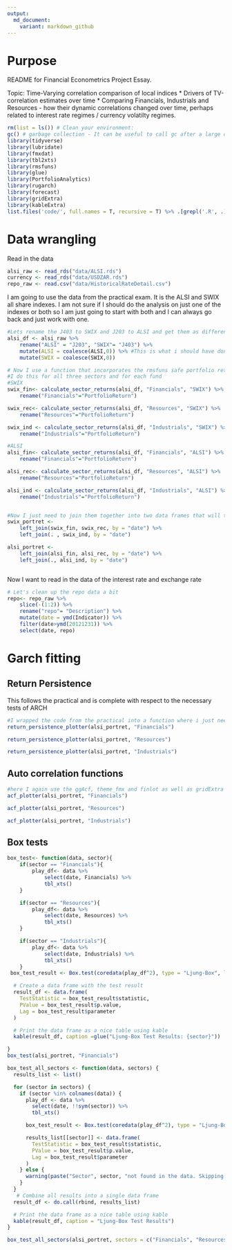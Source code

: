 ```yaml
---
output:
  md_document:
    variant: markdown_github
---
```


# Purpose

README for Financial Econometrics Project Essay.


Topic:  Time-Varying correlation comparison of local indices
	* Drivers of TV-correlation estimates over time
	* Comparing Financials, Industrials and Resources - how their dynamic correlations changed over time, perhaps related to interest rate regimes / currency volatilty regimes.
	

```r

rm(list = ls()) # Clean your environment:
gc() # garbage collection - It can be useful to call gc after a large object has been removed, as this may prompt R to return memory to the operating system.
library(tidyverse)
library(lubridate)
library(fmxdat)
library(tbl2xts)
library(rmsfuns)
library(glue)
library(PortfolioAnalytics)
library(rugarch)
library(forecast)
library(gridExtra)
library(kableExtra)
list.files('code/', full.names = T, recursive = T) %>% .[grepl('.R', .)] %>% as.list() %>% walk(~source(.))
```
# Data wrangling
Read in the data
```r
alsi_raw <- read_rds("data/ALSI.rds")
currency <- read_rds("data/USDZAR.rds")
repo_raw <- read.csv("data/HistoricalRateDetail.csv")
```


	
I am going to use the data from the practical exam. It is the ALSI and SWIX all share indexes. I am not sure if I should do the analysis on just one of the indexes or both so I am just going to start with both and I can always go back and just work with one.
```r
#Lets rename the J403 to SWIX and J203 to ALSI and get them as different data sets. 
alsi_df <- alsi_raw %>% 
    rename("ALSI" = "J203", "SWIX"= "J403") %>% 
    mutate(ALSI = coalesce(ALSI,0)) %>% #This is what i should have done it the practical but we live and learn
    mutate(SWIX = coalesce(SWIX,0))

# Now I use a function that incorporates the rmsfuns safe portfolio returns
#I do this for all three sectors and for each fund
#SWIX
swix_fin<- calculate_sector_returns(alsi_df, "Financials", "SWIX") %>% 
    rename("Financials"="PortfolioReturn")

swix_rec<- calculate_sector_returns(alsi_df, "Resources", "SWIX") %>% 
    rename("Resources"="PortfolioReturn")

swix_ind <- calculate_sector_returns(alsi_df, "Industrials", "SWIX") %>% 
    rename("Industrials"="PortfolioReturn")

#ALSI
alsi_fin<- calculate_sector_returns(alsi_df, "Financials", "ALSI") %>% 
    rename("Financials"="PortfolioReturn")

alsi_rec<- calculate_sector_returns(alsi_df, "Resources", "ALSI") %>% 
    rename("Resources"="PortfolioReturn")

alsi_ind <- calculate_sector_returns(alsi_df, "Industrials", "ALSI") %>% 
    rename("Industrials"="PortfolioReturn")


#Now I just need to join them together into two data frames that will then be used to do the garch analysis
swix_portret <- 
    left_join(swix_fin, swix_rec, by = "date") %>% 
    left_join(. , swix_ind, by = "date")

alsi_portret <- 
    left_join(alsi_fin, alsi_rec, by = "date") %>% 
    left_join(., alsi_ind, by = "date")



```

Now I want to read in the data of the interest rate and exchange rate
```r
# Let's clean up the repo data a bit
repo<- repo_raw %>% 
    slice(-(1:2)) %>%
    rename("repo"= "Description") %>% 
    mutate(date = ymd(Indicator)) %>% 
    filter(date>ymd(20121231)) %>% 
    select(date, repo)


```
# Garch fitting
## Return Persistence
This follows the practical and is complete with respect to the necessary tests of ARCH
```r
#I wrapped the code from the practical into a function where i just need to give the data (as a tbl) sector and it outputs the return persistence graphs
return_persistence_plotter(alsi_portret, "Financials")

```

```r
return_persistence_plotter(alsi_portret, "Resources")

```



```r
return_persistence_plotter(alsi_portret, "Industrials")

```

## Auto correlation functions
```r
#here I again use the ggAcf, theme_fmx and finlot as well as gridExtra to get a nice plot of each sectors autocorrelation
acf_plotter(alsi_portret, "Financials")
```


```r
acf_plotter(alsi_portret, "Resources")

```


```r
acf_plotter(alsi_portret, "Industrials")

```

## Box tests

```r
box_test<- function(data, sector){
    if(sector == "Financials"){
        play_df<- data %>%
            select(date, Financials) %>%
            tbl_xts()
    }

    if(sector == "Resources"){
        play_df<- data %>%
            select(date, Resources) %>%
            tbl_xts()
    }

    if(sector == "Industrials"){
        play_df<- data %>%
            select(date, Industrials) %>%
            tbl_xts()
    }
 box_test_result <- Box.test(coredata(play_df^2), type = "Ljung-Box", lag = 12)

  # Create a data frame with the test result
  result_df <- data.frame(
    TestStatistic = box_test_result$statistic,
    PValue = box_test_result$p.value,
    Lag = box_test_result$parameter
  )

  # Print the data frame as a nice table using kable
  kable(result_df, caption =glue("Ljung-Box Test Results: {sector}"))

}
box_test(alsi_portret, "Financials")
```


```r
box_test_all_sectors <- function(data, sectors) {
  results_list <- list()

  for (sector in sectors) {
    if (sector %in% colnames(data)) {
      play_df <- data %>%
        select(date, !!sym(sector)) %>%
        tbl_xts()

      box_test_result <- Box.test(coredata(play_df^2), type = "Ljung-Box", lag = 12)

      results_list[[sector]] <- data.frame(
        TestStatistic = box_test_result$statistic,
        PValue = box_test_result$p.value,
        Lag = box_test_result$parameter
      )
    } else {
      warning(paste("Sector", sector, "not found in the data. Skipping."))
    }
  }
   # Combine all results into a single data frame
  result_df <- do.call(rbind, results_list)

  # Print the data frame as a nice table using kable
  kable(result_df, caption = "Ljung-Box Test Results")
}

box_test_all_sectors(alsi_portret, sectors = c("Financials", "Resources", "Industrials"))
```









